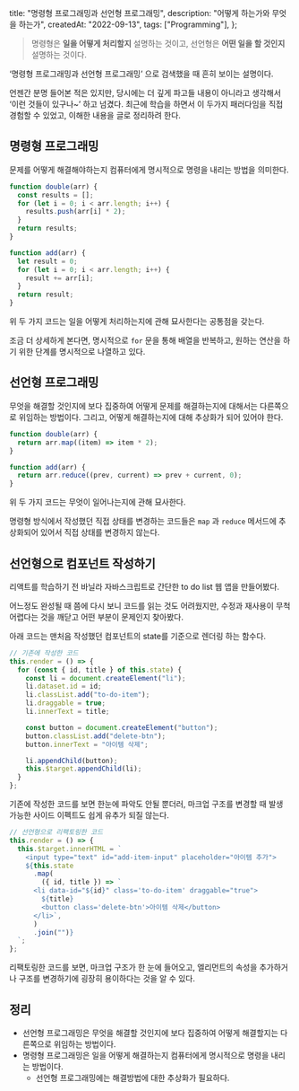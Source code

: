   title: "명령형 프로그래밍과 선언형 프로그래밍",
  description: "어떻게 하는가와 무엇을 하는가",
  createdAt: "2022-09-13",
  tags: ["Programming"],
};

> 명령형은 **일을 어떻게 처리할지** 설명하는 것이고,
> 선언형은 **어떤 일을 할 것인지** 설명하는 것이다.

‘명령형 프로그래밍과 선언형 프로그래밍’ 으로 검색했을 때 흔히 보이는 설명이다.

언젠간 분명 들어본 적은 있지만, 당시에는 더 깊게 파고들 내용이 아니라고 생각해서 ‘이런 것들이 있구나~’ 하고 넘겼다. 최근에 학습을 하면서 이 두가지 패러다임을 직접 경험할 수 있었고, 이해한 내용을 글로 정리하려 한다.

## 명령형 프로그래밍

문제를 어떻게 해결해야하는지 컴퓨터에게 명시적으로 명령을 내리는 방법을 의미한다.

```jsx
function double(arr) {
  const results = [];
  for (let i = 0; i < arr.length; i++) {
    results.push(arr[i] * 2);
  }
  return results;
}

function add(arr) {
  let result = 0;
  for (let i = 0; i < arr.length; i++) {
    result += arr[i];
  }
  return result;
}
```

위 두 가지 코드는 일을 어떻게 처리하는지에 관해 묘사한다는 공통점을 갖는다.

조금 더 상세하게 본다면, 명시적으로 `for` 문을 통해 배열을 반복하고, 원하는 연산을 하기 위한 단계를 명시적으로 나열하고 있다.

## 선언형 프로그래밍

무엇을 해결할 것인지에 보다 집중하여 어떻게 문제를 해결하는지에 대해서는 다른쪽으로 위임하는 방법이다. 그리고, 어떻게 해결하는지에 대해 추상화가 되어 있어야 한다.

```jsx
function double(arr) {
  return arr.map((item) => item * 2);
}

function add(arr) {
  return arr.reduce((prev, current) => prev + current, 0);
}
```

위 두 가지 코드는 무엇이 일어나는지에 관해 묘사한다.

명령형 방식에서 작성했던 직접 상태를 변경하는 코드들은 `map` 과 `reduce` 메서드에 추상화되어 있어서 직접 상태를 변경하지 않는다.

## 선언형으로 컴포넌트 작성하기

리액트를 학습하기 전 바닐라 자바스크립트로 간단한 to do list 웹 앱을 만들어봤다.

어느정도 완성될 때 쯤에 다시 보니 코드를 읽는 것도 어려웠지만, 수정과 재사용이 무척 어렵다는 것을 깨닫고 어떤 부분이 문제인지 찾아봤다.

아래 코드는 맨처음 작성했던 컴포넌트의 state를 기준으로 렌더링 하는 함수다.

```jsx
// 기존에 작성한 코드
this.render = () => {
  for (const { id, title } of this.state) {
    const li = document.createElement("li");
    li.dataset.id = id;
    li.classList.add("to-do-item");
    li.draggable = true;
    li.innerText = title;

    const button = document.createElement("button");
    button.classList.add("delete-btn");
    button.innerText = "아이템 삭제";

    li.appendChild(button);
    this.$target.appendChild(li);
  }
};
```

기존에 작성한 코드를 보면 한눈에 파악도 안될 뿐더러, 마크업 구조를 변경할 때 발생 가능한 사이드 이펙트도 쉽게 유추가 되질 않는다.

```jsx
// 선언형으로 리팩토링한 코드
this.render = () => {
  this.$target.innerHTML = `
    <input type="text" id="add-item-input" placeholder="아이템 추가">
    ${this.state
      .map(
        ({ id, title }) => `
      <li data-id="${id}" class='to-do-item' draggable="true">
        ${title}
        <button class='delete-btn'>아이템 삭제</button>
      </li>`,
      )
      .join("")}
  `;
};
```

리팩토링한 코드를 보면, 마크업 구조가 한 눈에 들어오고, 엘리먼트의 속성을 추가하거나 구조를 변경하기에 굉장히 용이하다는 것을 알 수 있다.

## 정리

- 선언형 프로그래밍은 무엇을 해결할 것인지에 보다 집중하여 어떻게 해결할지는 다른쪽으로 위임하는 방법이다.
- 명령형 프로그래밍은 일을 어떻게 해결하는지 컴퓨터에게 명시적으로 명령을 내리는 방법이다.
  - 선언형 프로그래밍에는 해결방법에 대한 추상화가 필요하다.
